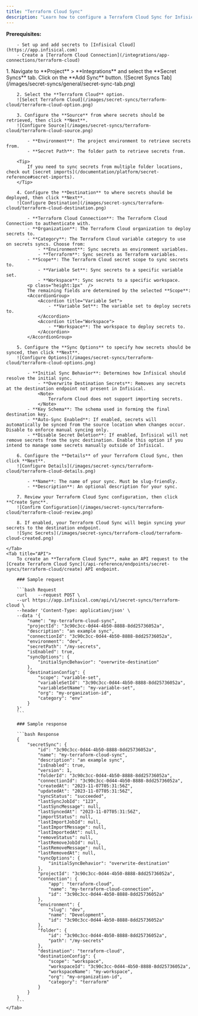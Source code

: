 ```yaml
---
title: "Terraform Cloud Sync"
description: "Learn how to configure a Terraform Cloud Sync for Infisical."
---
```


**Prerequisites:**

        - Set up and add secrets to [Infisical Cloud](https://app.infisical.com)
        - Create a [Terraform Cloud Connection](/integrations/app-connections/terraform-cloud)

<Tabs>
    <Tab title="Infisical UI">
        1. Navigate to **Project** > **Integrations** and select the **Secret Syncs** tab. Click on the **Add Sync** button.
        ![Secret Syncs Tab](/images/secret-syncs/general/secret-sync-tab.png)

        2. Select the **Terraform Cloud** option.
        ![Select Terraform Cloud](/images/secret-syncs/terraform-cloud/terraform-cloud-option.png)

        3. Configure the **Source** from where secrets should be retrieved, then click **Next**.
        ![Configure Source](/images/secret-syncs/terraform-cloud/terraform-cloud-source.png)

            - **Environment**: The project environment to retrieve secrets from.
            - **Secret Path**: The folder path to retrieve secrets from.

        <Tip>
            If you need to sync secrets from multiple folder locations, check out [secret imports](/documentation/platform/secret-reference#secret-imports).
        </Tip>

        4. Configure the **Destination** to where secrets should be deployed, then click **Next**.
        ![Configure Destination](/images/secret-syncs/terraform-cloud/terraform-cloud-destination.png)

            - **Terraform Cloud Connection**: The Terraform Cloud Connection to authenticate with.
            - **Organization**: The Terraform Cloud organization to deploy secrets to.
            - **Category**: The Terraform Cloud variable category to use on secrets syncs. Choose from:
                - **Environment**: Sync secrets as environment variables.
                - **Terraform**: Sync secrets as Terraform variables.
            - **Scope**: The Terraform Cloud secret scope to sync secrets to.
                - **Variable Set**: Sync secrets to a specific variable set.
                - **Workspace**: Sync secrets to a specific workspace.
            <p class="height:1px"  />
            The remaining fields are determined by the selected **Scope**:
            <AccordionGroup>
                <Accordion title="Variable Set">
                    - **Variable Set**: The variable set to deploy secrets to.
                </Accordion>
                <Accordion title="Workspace">
                    - **Workspace**: The workspace to deploy secrets to.
                </Accordion>
            </AccordionGroup>

        5. Configure the **Sync Options** to specify how secrets should be synced, then click **Next**.
        ![Configure Options](/images/secret-syncs/terraform-cloud/terraform-cloud-options.png)

            - **Initial Sync Behavior**: Determines how Infisical should resolve the initial sync.
                - **Overwrite Destination Secrets**: Removes any secrets at the destination endpoint not present in Infisical.
                <Note>
                    Terraform Cloud does not support importing secrets.
                </Note>
            - **Key Schema**: The schema used in forming the final destination key.
            - **Auto-Sync Enabled**: If enabled, secrets will automatically be synced from the source location when changes occur. Disable to enforce manual syncing only.
            - **Disable Secret Deletion**: If enabled, Infisical will not remove secrets from the sync destination. Enable this option if you intend to manage some secrets manually outside of Infisical.

        6. Configure the **Details** of your Terraform Cloud Sync, then click **Next**.
        ![Configure Details](/images/secret-syncs/terraform-cloud/terraform-cloud-details.png)

            - **Name**: The name of your sync. Must be slug-friendly.
            - **Description**: An optional description for your sync.

        7. Review your Terraform Cloud Sync configuration, then click **Create Sync**.
        ![Confirm Configuration](/images/secret-syncs/terraform-cloud/terraform-cloud-review.png)

        8. If enabled, your Terraform Cloud Sync will begin syncing your secrets to the destination endpoint.
        ![Sync Secrets](/images/secret-syncs/terraform-cloud/terraform-cloud-created.png)

    </Tab>
    <Tab title="API">
        To create an **Terraform Cloud Sync**, make an API request to the [Create Terraform Cloud Sync](/api-reference/endpoints/secret-syncs/terraform-cloud/create) API endpoint.

        ### Sample request

        ```bash Request
        curl    --request POST \
        --url https://app.infisical.com/api/v1/secret-syncs/terraform-cloud \
        --header 'Content-Type: application/json' \
        --data '{
            "name": "my-terraform-cloud-sync",
            "projectId": "3c90c3cc-0d44-4b50-8888-8dd25736052a",
            "description": "an example sync",
            "connectionId": "3c90c3cc-0d44-4b50-8888-8dd25736052a",
            "environment": "dev",
            "secretPath": "/my-secrets",
            "isEnabled": true,
            "syncOptions": {
                "initialSyncBehavior": "overwrite-destination"
            },
            "destinationConfig": {
                "scope": "variable-set",
                "variableSetId": "3c90c3cc-0d44-4b50-8888-8dd25736052a",
                "variableSetName": "my-variable-set",
                "org": "my-organization-id",
                "category": "env"
            }
        }'
        ```

        ### Sample response

        ```bash Response
        {
            "secretSync": {
                "id": "3c90c3cc-0d44-4b50-8888-8dd25736052a",
                "name": "my-terraform-cloud-sync",
                "description": "an example sync",
                "isEnabled": true,
                "version": 1,
                "folderId": "3c90c3cc-0d44-4b50-8888-8dd25736052a",
                "connectionId": "3c90c3cc-0d44-4b50-8888-8dd25736052a",
                "createdAt": "2023-11-07T05:31:56Z",
                "updatedAt": "2023-11-07T05:31:56Z",
                "syncStatus": "succeeded",
                "lastSyncJobId": "123",
                "lastSyncMessage": null,
                "lastSyncedAt": "2023-11-07T05:31:56Z",
                "importStatus": null,
                "lastImportJobId": null,
                "lastImportMessage": null,
                "lastImportedAt": null,
                "removeStatus": null,
                "lastRemoveJobId": null,
                "lastRemoveMessage": null,
                "lastRemovedAt": null,
                "syncOptions": {
                    "initialSyncBehavior": "overwrite-destination"
                },
                "projectId": "3c90c3cc-0d44-4b50-8888-8dd25736052a",
                "connection": {
                    "app": "terraform-cloud",
                    "name": "my-terraform-cloud-connection",
                    "id": "3c90c3cc-0d44-4b50-8888-8dd25736052a"
                },
                "environment": {
                    "slug": "dev",
                    "name": "Development",
                    "id": "3c90c3cc-0d44-4b50-8888-8dd25736052a"
                },
                "folder": {
                    "id": "3c90c3cc-0d44-4b50-8888-8dd25736052a",
                    "path": "/my-secrets"
                },
                "destination": "terraform-cloud",
                "destinationConfig": {
                    "scope": "workspace",
                    "workspaceId": "3c90c3cc-0d44-4b50-8888-8dd25736052a",
                    "workspaceName": "my-workspace",
                    "org": "my-organization-id",
                    "category": "terraform"
                }
            }
        }
        ```
    </Tab>
</Tabs>
